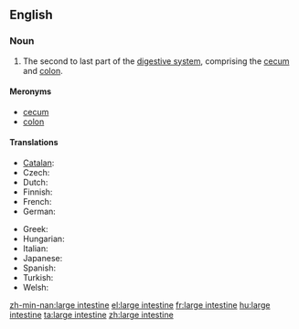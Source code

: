 ==English==
{{wikipedia}}

===Noun===
{{en-noun|sg=[[large]] [[intestine]]}}

# {{anatomy}} The second to last part of the [[digestive system]], comprising the [[cecum]] and [[colon]].

====Meronyms====
* [[cecum]]
* [[colon]]

====Translations====
{{trans-top|bodily organ}}
* [[Catalan]]: {{t|ca|intestí gros|m}}
* Czech: {{t-|cs|tlusté střevo|n}}
* Dutch: {{t|nl|dikke darm|m}}
* Finnish: {{t+|fi|paksusuoli}}
* French: {{t+|fr|gros intestin|m}}
* German: {{t+|de|Dickdarm|m}}
{{trans-mid}}
* Greek: {{t+|el|παχύ έντερο|n|tr=pachý éntero}}
* Hungarian: {{t+|hu|vastagbél}}
* Italian: {{t+|it|intestino crasso|m}}
* Japanese: {{t+|ja|大腸|tr=[[だいちょう]], daichō}}
* Spanish: {{t|es|intestino grueso|m}}
* Turkish: {{t|tr|kalın barsak}}
* Welsh: {{t|cy|coluddyn mawr|m}}
{{trans-bottom}}

[[zh-min-nan:large intestine]]
[[el:large intestine]]
[[fr:large intestine]]
[[hu:large intestine]]
[[ta:large intestine]]
[[zh:large intestine]]